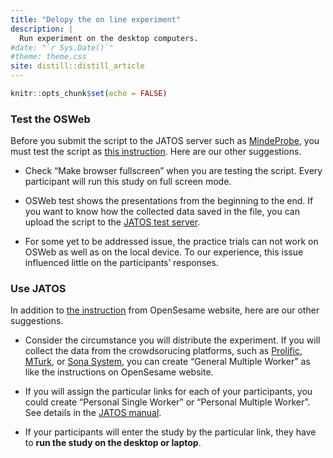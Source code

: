 ```yaml
---
title: "Delopy the on line experiment"
description: |
  Run experiment on the desktop computers.
#date: "`r Sys.Date()`"
#theme: theme.css
site: distill::distill_article
---
```


```r
knitr::opts_chunk$set(echo = FALSE)
```

### Test the OSWeb 

Before you submit the script to the JATOS server such as [MindeProbe](https://www.mindprobe.eu/), you must test the script as [this instruction](https://osdoc.cogsci.nl/3.3/manual/osweb/osweb/). Here are our other suggestions.

- Check "Make browser fullscreen" when you are testing the script. Every participant will run this study on full screen mode.

- OSWeb test shows the presentations from the beginning to the end. If you want to know how the collected data saved in the file, you can upload the script to the [JATOS test server](https://www.jatos.org/JATOS-Tryout-Server.html). 

- For some yet to be addressed issue, the practice trials can not work on OSWeb as well as on the local device. To our experience, this issue influenced little on the participants' responses.

### Use JATOS

In addition to [the instruction](https://osdoc.cogsci.nl/3.3/manual/osweb/jatos/) from OpenSesame website, here are our other suggestions.

- Consider the circumstance you will distribute the experiment. If you will collect the data from the crowdsorucing platforms, such as [Prolific](https://osdoc.cogsci.nl/3.3/manual/osweb/prolific), [MTurk](https://osdoc.cogsci.nl/3.3/manual/osweb/mturk), or [Sona System](https://osdoc.cogsci.nl/3.3/manual/osweb/sonasystems), you can create "General Multiple Worker" as like the instructions on OpenSesame website. 

- If you will assign the particular links for each of your participants, you could create "Personal Single Worker" or "Personal Multiple Worker". See details in the [JATOS manual](http://www.jatos.org/Worker-Types.html#-personal-multiple-worker).

- If your participants will enter the study by the particular link, they have to **run the study on the desktop or laptop**.